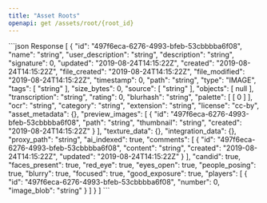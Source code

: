 ```yaml
---
title: "Asset Roots"
openapi: get /assets/root/{root_id}
---
```

<ResponseExample>
    ```json Response
    [
    {
        "id": "497f6eca-6276-4993-bfeb-53cbbbba6f08",
        "name": "string",
        "user_description": "string",
        "description": "string",
        "signature": 0,
        "updated": "2019-08-24T14:15:22Z",
        "created": "2019-08-24T14:15:22Z",
        "file_created": "2019-08-24T14:15:22Z",
        "file_modified": "2019-08-24T14:15:22Z",
        "timestamp": 0,
        "path": "string",
        "type": "IMAGE",
        "tags": [
        "string"
        ],
        "size_bytes": 0,
        "source": [
        "string"
        ],
        "objects": [
        null
        ],
        "transcription": "string",
        "rating": 0,
        "blurhash": "string",
        "palette": [
        [
        0
        ]
        ],
        "ocr": "string",
        "category": "string",
        "extension": "string",
        "license": "cc-by",
        "asset_metadata": {},
        "preview_images": [
    {
        "id": "497f6eca-6276-4993-bfeb-53cbbbba6f08",
        "path": "string",
        "thumbnail": "string",
        "created": "2019-08-24T14:15:22Z"
    }
        ],
        "texture_data": {},
        "integration_data": {},
        "proxy_path": "string",
        "ai_indexed": true,
        "comments": [
    {
        "id": "497f6eca-6276-4993-bfeb-53cbbbba6f08",
        "content": "string",
        "created": "2019-08-24T14:15:22Z",
        "updated": "2019-08-24T14:15:22Z"
    }
        ],
        "candid": true,
        "faces_present": true,
        "red_eye": true,
        "eyes_open": true,
        "people_posing": true,
        "blurry": true,
        "focused": true,
        "good_exposure": true,
        "players": [
    {
        "id": "497f6eca-6276-4993-bfeb-53cbbbba6f08",
        "number": 0,
        "image_blob": "string"
    }
        ]
    }
    ]
    ```
</ResponseExample>